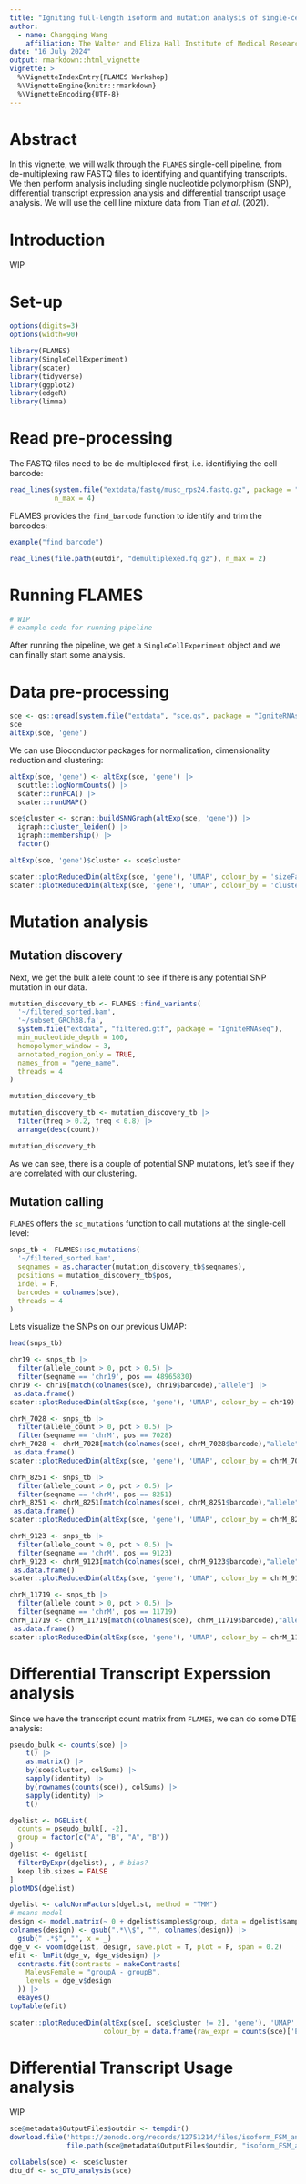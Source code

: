 ```yaml
---
title: "Igniting full-length isoform and mutation analysis of single-cell RNA-seq data with FLAMES"
author:
  - name: Changqing Wang
    affiliation: The Walter and Eliza Hall Institute of Medical Research, 1G Royal Parade, Parkville, VIC 3052, Melbourne, Australia; Department of Medical Biology, The University of Melbourne, Parkville, VIC 3010, Melbourne, Australia
date: "16 July 2024"
output: rmarkdown::html_vignette
vignette: >
  %\VignetteIndexEntry{FLAMES Workshop}
  %\VignetteEngine{knitr::rmarkdown}
  %\VignetteEncoding{UTF-8}
---
```


# Abstract
In this vignette, we will walk through the `FLAMES` single-cell pipeline, from 
de-multiplexing raw FASTQ files to identifying and quantifying transcripts. We
then perform analysis including single nucleotide polymorphism (SNP), 
differential transcript expression analysis and differential transcript usage 
analysis. We will use the cell line mixture data from Tian *et al.* (2021).

# Introduction
WIP

# Set-up

```r
options(digits=3)
options(width=90)
```

```r
library(FLAMES)
library(SingleCellExperiment)
library(scater)
library(tidyverse)
library(ggplot2)
library(edgeR)
library(limma)
```

# Read pre-processing

The FASTQ files need to be de-multiplexed first, i.e. identifiying the cell
barcode:
```r
read_lines(system.file("extdata/fastq/musc_rps24.fastq.gz", package = "FLAMES"),
           n_max = 4)
```
FLAMES provides the `find_barcode` function to identify and trim the barcodes:
```r
example("find_barcode")

read_lines(file.path(outdir, "demultiplexed.fq.gz"), n_max = 2)
```

# Running FLAMES
```r
# WIP
# example code for running pipeline
```

After running the pipeline, we get a `SingleCellExperiment` object and we can
finally start some analysis.

# Data pre-processing 

```r
sce <- qs::qread(system.file("extdata", "sce.qs", package = "IgniteRNAseq"))
sce
altExp(sce, 'gene')
```

We can use Bioconductor packages for normalization, dimensionality reduction and
clustering:
```r
altExp(sce, 'gene') <- altExp(sce, 'gene') |>
  scuttle::logNormCounts() |>
  scater::runPCA() |>
  scater::runUMAP()

sce$cluster <- scran::buildSNNGraph(altExp(sce, 'gene')) |>
  igraph::cluster_leiden() |>
  igraph::membership() |>
  factor()

altExp(sce, 'gene')$cluster <- sce$cluster

scater::plotReducedDim(altExp(sce, 'gene'), 'UMAP', colour_by = 'sizeFactor')
scater::plotReducedDim(altExp(sce, 'gene'), 'UMAP', colour_by = 'cluster')
```


# Mutation analysis 

## Mutation discovery
Next, we get the bulk allele count to see if there is any potential SNP mutation
in our data.

```r
mutation_discovery_tb <- FLAMES::find_variants(
  '~/filtered_sorted.bam',
  '~/subset_GRCh38.fa',
  system.file("extdata", "filtered.gtf", package = "IgniteRNAseq"),
  min_nucleotide_depth = 100,
  homopolymer_window = 3,
  annotated_region_only = TRUE,
  names_from = "gene_name",
  threads = 4
)

mutation_discovery_tb

mutation_discovery_tb <- mutation_discovery_tb |>
  filter(freq > 0.2, freq < 0.8) |>
  arrange(desc(count))

mutation_discovery_tb
```
As we can see, there is a couple of potential SNP mutations, let's see if they
are correlated with our clustering.

## Mutation calling
`FLAMES` offers the `sc_mutations` function to call mutations at the single-cell
level:
```r
snps_tb <- FLAMES::sc_mutations(
  '~/filtered_sorted.bam',
  seqnames = as.character(mutation_discovery_tb$seqnames),
  positions = mutation_discovery_tb$pos,
  indel = F,
  barcodes = colnames(sce),
  threads = 4
)
```

Lets visualize the SNPs on our previous UMAP:
```r
head(snps_tb)

chr19 <- snps_tb |>
  filter(allele_count > 0, pct > 0.5) |>
  filter(seqname == 'chr19', pos == 48965830)
chr19 <- chr19[match(colnames(sce), chr19$barcode),"allele"] |>
 as.data.frame()
scater::plotReducedDim(altExp(sce, 'gene'), 'UMAP', colour_by = chr19)

chrM_7028 <- snps_tb |>
  filter(allele_count > 0, pct > 0.5) |>
  filter(seqname == 'chrM', pos == 7028)
chrM_7028 <- chrM_7028[match(colnames(sce), chrM_7028$barcode),"allele"] |>
 as.data.frame()
scater::plotReducedDim(altExp(sce, 'gene'), 'UMAP', colour_by = chrM_7028)

chrM_8251 <- snps_tb |>
  filter(allele_count > 0, pct > 0.5) |>
  filter(seqname == 'chrM', pos == 8251)
chrM_8251 <- chrM_8251[match(colnames(sce), chrM_8251$barcode),"allele"] |>
 as.data.frame()
scater::plotReducedDim(altExp(sce, 'gene'), 'UMAP', colour_by = chrM_8251)

chrM_9123 <- snps_tb |>
  filter(allele_count > 0, pct > 0.5) |>
  filter(seqname == 'chrM', pos == 9123)
chrM_9123 <- chrM_9123[match(colnames(sce), chrM_9123$barcode),"allele"] |>
 as.data.frame()
scater::plotReducedDim(altExp(sce, 'gene'), 'UMAP', colour_by = chrM_9123)

chrM_11719 <- snps_tb |>
  filter(allele_count > 0, pct > 0.5) |>
  filter(seqname == 'chrM', pos == 11719)
chrM_11719 <- chrM_11719[match(colnames(sce), chrM_11719$barcode),"allele"] |>
 as.data.frame()
scater::plotReducedDim(altExp(sce, 'gene'), 'UMAP', colour_by = chrM_11719)
```

# Differential Transcript Experssion analysis
Since we have the transcript count matrix from `FLAMES`, we can do some DTE
analysis:
```r
pseudo_bulk <- counts(sce) |> 
    t() |>
    as.matrix() |>
    by(sce$cluster, colSums) |>
    sapply(identity) |>
    by(rownames(counts(sce)), colSums) |>
    sapply(identity) |>
    t()

dgelist <- DGEList(
  counts = pseudo_bulk[, -2],
  group = factor(c("A", "B", "A", "B"))
)
dgelist <- dgelist[
  filterByExpr(dgelist), , # bias?
  keep.lib.sizes = FALSE
]
plotMDS(dgelist)

dgelist <- calcNormFactors(dgelist, method = "TMM")
# means model
design <- model.matrix(~ 0 + dgelist$samples$group, data = dgelist$samples)
colnames(design) <- gsub(".*\\$", "", colnames(design)) |>
  gsub(" .*$", "", x = _)
dge_v <- voom(dgelist, design, save.plot = T, plot = F, span = 0.2)
efit <- lmFit(dge_v, dge_v$design) |>
  contrasts.fit(contrasts = makeContrasts(
    MalevsFemale = "groupA - groupB",
    levels = dge_v$design
  )) |>
  eBayes()
topTable(efit)
```

```r
scater::plotReducedDim(altExp(sce[, sce$cluster != 2], 'gene'), 'UMAP', 
                       colour_by = data.frame(raw_expr = counts(sce)['ENST00000621160.5', sce$cluster != 2]))
```

# Differential Transcript Usage analysis
WIP
```r
sce@metadata$OutputFiles$outdir <- tempdir()
download.file('https://zenodo.org/records/12751214/files/isoform_FSM_annotation.csv?download=1', 
              file.path(sce@metadata$OutputFiles$outdir, "isoform_FSM_annotation.csv"))

colLabels(sce) <- sce$cluster
dtu_df <- sc_DTU_analysis(sce)
```

